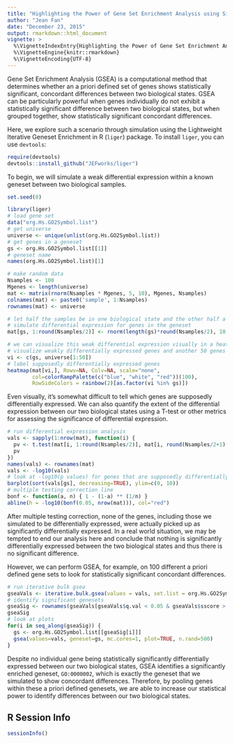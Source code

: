 ```yaml
---
title: "Highlighting the Power of Gene Set Enrichment Analysis using Simulation"
author: "Jean Fan"
date: "December 23, 2015"
output: rmarkdown::html_document
vignette: >
  %\VignetteIndexEntry{Highlighting the Power of Gene Set Enrichment Analysis using Simulation}
  %\VignetteEngine{knitr::rmarkdown}
  %\VignetteEncoding{UTF-8}
---
```


Gene Set Enrichment Analysis (GSEA) is a computational method that determines whether an a priori defined set of genes shows statistically significant, concordant differences between two biological states. GSEA can be particularly powerful when genes individually do not exhibit a statistically significant difference between two biological states, but when grouped together, show statistically significant concordant differences. 

Here, we explore such a scenario through simulation using the Lightweight Iterative Geneset Enrichment in R (`liger`) package. To install `liger`, you can use `devtools`:
```r
require(devtools)
devtools::install_github("JEFworks/liger")
```

To begin, we will simulate a weak differential expression within a known geneset between two biological samples. 
```r
set.seed(0)

library(liger)
# load gene set
data("org.Hs.GO2Symbol.list")  
# get universe
universe <- unique(unlist(org.Hs.GO2Symbol.list))
# get genes in a geneset
gs <- org.Hs.GO2Symbol.list[[1]]
# geneset name
names(org.Hs.GO2Symbol.list)[1] 

# make random data
Nsamples <- 100
Mgenes <- length(universe)
mat <- matrix(rnorm(Nsamples * Mgenes, 5, 10), Mgenes, Nsamples)
colnames(mat) <- paste0('sample', 1:Nsamples)
rownames(mat) <- universe

# let half the samples be in one biological state and the other half a different one
# simulate differential expression for genes in the geneset
mat[gs, 1:round(Nsamples/2)] <- rnorm(length(gs)*round(Nsamples/2), 10, 10)

# we can visualize this weak differential expression visually in a heatmap
# visualize weakly differentially expressed genes and another 50 genes
vi <- c(gs, universe[1:50]) 
# label supposedly differentially expressed genes 
heatmap(mat[vi,], Rowv=NA, Colv=NA, scale="none", 
        col=colorRampPalette(c("blue", "white", "red"))(100),
        RowSideColors = rainbow(2)[as.factor(vi %in% gs)]) 
```

Even visually, it's somewhat difficult to tell which genes are supposedly differentially expressed. We can also quantify the extent of the differential expression between our two biological states using a T-test or other metrics for assessing the significance of differential expression. 

```r
# run differential expression analysis
vals <- sapply(1:nrow(mat), function(i) {
  pv <- t.test(mat[i, 1:round(Nsamples/2)], mat[i, round(Nsamples/2+1):Nsamples])$p.val
  pv
})
names(vals) <- rownames(mat)
vals <- -log10(vals)
# look at -log10(p values) for genes that are supposedly differentially expressed
barplot(sort(vals[gs], decreasing=TRUE), ylim=c(0, 10))
# multiple testing correction line
bonf <- function(a, n) { 1 - (1-a) ** (1/n) }
abline(h = -log10(bonf(0.05, nrow(mat))), col="red")
```

After multiple testing correction, none of the genes, including those we simulated to be differentially expressed, were actually picked up as significantly differentially expressed. In a real world situation, we may be tempted to end our analysis here and conclude that nothing is significantly differentially expressed between the two biological states and thus there is no significant difference. 

However, we can perform GSEA, for example, on 100 different a priori defined gene sets to look for statistically significant concordant differences. 

```r
# run iterative bulk gsea
gseaVals <- iterative.bulk.gsea(values = vals, set.list = org.Hs.GO2Symbol.list[1:100], n.rand=500)
# identify significant genesets
gseaSig <- rownames(gseaVals[gseaVals$q.val < 0.05 & gseaVals$sscore > 0,])
gseaSig
# look at plots
for(i in seq_along(gseaSig)) {
  gs <- org.Hs.GO2Symbol.list[[gseaSig[i]]]
  gsea(values=vals, geneset=gs, mc.cores=1, plot=TRUE, n.rand=500)
}
```

Despite no individual gene being statistically significantly differentially expressed between our two biological states, GSEA identifies a significantly enriched geneset, `GO:0000002`, which is exactly the geneset that we simulated to show concordant differences. Therefore, by pooling genes within these a priori defined genesets, we are able to increase our statistical power to identify differences between our two biological states. 

##  R Session Info
```r
sessionInfo()
````
